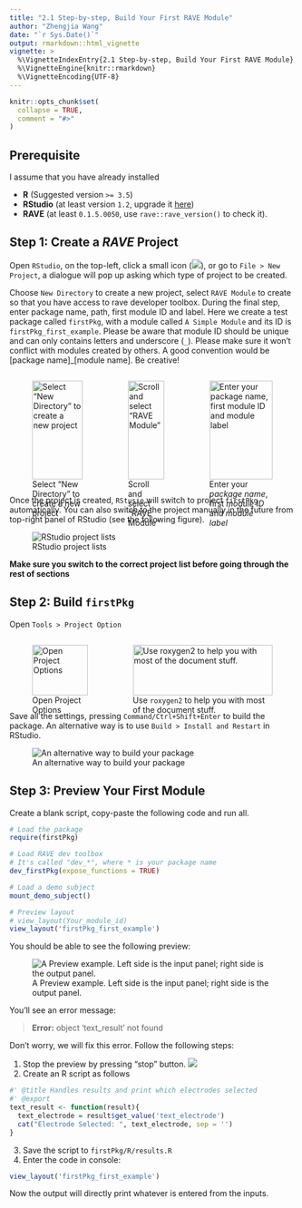 ```yaml
---
title: "2.1 Step-by-step, Build Your First RAVE Module"
author: "Zhengjia Wang"
date: "`r Sys.Date()`"
output: rmarkdown::html_vignette
vignette: >
  %\VignetteIndexEntry{2.1 Step-by-step, Build Your First RAVE Module}
  %\VignetteEngine{knitr::rmarkdown}
  %\VignetteEncoding{UTF-8}
---
```


```r
knitr::opts_chunk$set(
  collapse = TRUE,
  comment = "#>"
)
```


<style>
.flex-wrapper {
  display: -webkit-flex;
  display: flex;
}
.flex-wrapper-2>div{
  -webkit-flex-basis: 50%;
}
.flex-wrapper-3>div{
  -webkit-flex-basis: 33%;
}

.flex-wrapper img {
  width:100%
}
.err {
  color:red!important;
}
</style>

## Prerequisite

I assume that you have already installed 

- **R** (Suggested version `>= 3.5`)
- **RStudio** (at least version `1.2`, upgrade it [here](https://www.rstudio.com/products/rstudio/download/preview/))
- **RAVE** (at least `0.1.5.0050`, use `rave::rave_version()` to check it).

## Step 1: Create a *RAVE* Project

Open `RStudio`, on the top-left, click a small icon (![](src/2_1_create_project_icon.png)), or go to `File > New Project`, 
a dialogue will pop up asking which type of project to be created. 

Choose `New Directory` to create a new project, select `RAVE Module` to create so that you have access to rave developer toolbox. 
During the final step, enter package name, path, first module ID and label. Here we create a test package called `firstPkg`, with 
a module called `A Simple Module` and its ID is `firstPkg_first_example`. Please be aware that module ID should be unique and can 
only contains letters and underscore (`_`). Please make sure it won't conflict with modules created by others. 
A good convention would be [package name]_[module name]. Be creative!

<div class="flex-wrapper flex-wrapper-3">

![Select "New Directory" to create a new project](src/2_2_new_project.png)

![Scroll and select "RAVE Module"](src/2_3_rave_module.png)

![Enter your *package name*, first *module ID* and *module label*](src/2_4_create_rave_module.png)
</div>

Once the project is created, `RStusio` will switch to project `firstPkg` automatically. You can also switch to the project manually 
in the future from top-right panel of RStudio (see the following figure).

![RStudio project lists](src/2_5_project_list.png)

**Make sure you switch to the correct project list before going through the rest of sections**

## Step 2: Build `firstPkg`

Open `Tools > Project Option`

<div class="flex-wrapper flex-wrapper-2">

![Open Project Options](src/2_6_project_option.png)

![Use `roxygen2` to help you with most of the document stuff.](src/2_7_build_options.png)

</div>

Save all the settings, pressing `Command/Ctrl+Shift+Enter` to build the package. 
An alternative way is to use `Build > Install and Restart` in RStudio.

![An alternative way to build your package](src/2_8_build_package.png)

## Step 3: Preview Your First Module

Create a blank script, copy-paste the following code and run all.

```r
# Load the package
require(firstPkg)

# Load RAVE dev toolbox
# It's called "dev_*", where * is your package name
dev_firstPkg(expose_functions = TRUE)

# Load a demo subject
mount_demo_subject()

# Preview layout
# view_layout(Your_module_id)
view_layout('firstPkg_first_example')
```

You should be able to see the following preview:

![A Preview example. Left side is the input panel; right side is the output panel.](src/2_9_preview_first_module.png)


You'll see an error message:

<div class='err'>
> **Error:** object 'text_result' not found
</div>

Don't worry, we will fix this error. Follow the following steps:

1. Stop the preview by pressing "stop" button. 
![](src/2_10_stop_preview.png)
2. Create an R script as follows

```r
#' @title Handles results and print which electrodes selected
#' @export
text_result <- function(result){
  text_electrode = result$get_value('text_electrode')
  cat("Electrode Selected: ", text_electrode, sep = '')
}
```

3. Save the script to `firstPkg/R/results.R`
4. Enter the code in console:

```r
view_layout('firstPkg_first_example')
```

Now the output will directly print whatever is entered from the inputs.
